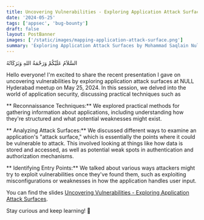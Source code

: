 ```yaml
---
title: Uncovering Vulnerabilities - Exploring Application Attack Surfaces
date: '2024-05-25'
tags: ['appsec', 'bug-bounty']
draft: false
layout: PostBanner
images: ['/static/images/mapping-application-attack-surface.png']
summary: 'Exploring Application Attack Surfaces by Mohammad Saqlain Null Hyderabad - Salesforce.'
---
```



السَّلاَمُ عَلَيْكُمْ وَرَحْمَةُ اللهِ وَبَرَكَاتُهُ

Hello everyone! I'm excited to share the recent presentation I gave on uncovering vulnerabilities by exploring application attack surfaces at NULL Hyderabad meetup on May 25, 2024. In this session, we delved into the world of application security, discussing practical techniques such as

** Reconnaissance Techniques:** We explored practical methods for gathering information about applications, including understanding how they're structured and what potential weaknesses might exist.

** Analyzing Attack Surfaces:** We discussed different ways to examine an application's "attack surface," which is essentially the points where it could be vulnerable to attack. This involved looking at things like how data is stored and accessed, as well as potential weak spots in authentication and authorization mechanisms.

** Identifying Entry Points:** We talked about various ways attackers might try to exploit vulnerabilities once they've found them, such as exploiting misconfigurations or weaknesses in how the application handles user input.

You can find the slides [Uncovering Vulnerabilities - Exploring Application Attack Surfaces](https://www.canva.com/design/DAGFwVGZJcQ/0Q0nq8M1S-uckE382O7d_w/edit?utm_content=DAGFwVGZJcQ&utm_campaign=designshare&utm_medium=link2&utm_source=sharebutton).

Stay curious and keep learning! 🙌
